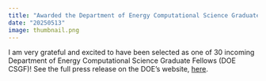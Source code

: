 ```yaml
---
title: "Awarded the Department of Energy Computational Science Graduate Fellowship (DOE CSGF)"
date: "20250513"
image: thumbnail.png
---
```


I am very grateful and excited to have been selected as one of 30 incoming Department of Energy Computational Science Graduate Fellows (DOE CSGF)! See the full press release on the DOE's website, [here](https://www.energy.gov/science/articles/us-department-energy-selects-35th-class-computational-science-graduate-fellows).